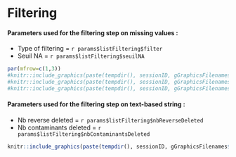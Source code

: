 # Filtering
                    
#### Parameters used for the filtering step on missing values :

* Type of filtering = `r params$listFiltering$filter`
* Seuil NA = `r params$listFiltering$seuilNA`



```r
par(mfrow=c(1,3))
#knitr::include_graphics(paste(tempdir(), sessionID, gGraphicsFilenames$histoMV_Image_DS_BeforeFiltering, sep="/"))
#knitr::include_graphics(paste(tempdir(), sessionID, gGraphicsFilenames$histo_missvalues_per_lines_DS_BeforeFiltering, sep="/"))
#knitr::include_graphics(paste(tempdir(), sessionID, gGraphicsFilenames$histo_missvalues_per_lines_per_conditions_DS_BeforeFiltering, sep="/"))
```


#### Parameters used for the filtering step on text-based string :

* Nb reverse deleted = `r params$listFiltering$nbReverseDeleted`
* Nb contaminants deleted = `r params$listFiltering$nbContaminantsDeleted`

```r
knitr::include_graphics(paste(tempdir(), sessionID, gGraphicsFilenames$propContRev, sep="/"))
```


